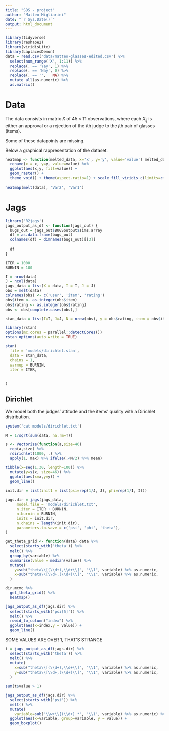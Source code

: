 ```yaml
---
title: "SDS - project"
author: "Matteo Migliarini"
date: "`r Sys.Date()`"
output: html_document
---
```

```r
library(tidyverse)
library(reshape2)
library(viridisLite)
library(LaplacesDemon)
data = read.csv('data/matteo-glasses-edited.csv') %>% 
  select(num_range('X', 1:11)) %>%
  replace(. == 'Yay', 1) %>%
  replace(. == 'Nay', 0) %>% 
  replace(. == '',   NA) %>%
  mutate_all(as.numeric) %>%
  as.matrix()
```

# Data
The data consists in matrix $X$ of $45 \times 11$ observations, where each $X_{ij}$ is either an approval or a rejection of the $i$th judge to the $j$th pair of glasses (items).

Some of these datapoints are missing.

Below a graphical rappresentation of the dataset.
```r
heatmap <- function(melted_data, x='x', y='y', value='value') melted_data %>%
  rename(x = x, y=y, value=value) %>%
  ggplot(aes(x,y, fill=value)) +
  geom_raster() +
  theme_void() + theme(aspect.ratio=1) + scale_fill_viridis_c(limits=c(0,1))

heatmap(melt(data), 'Var2', 'Var1')
```

# Jags
```r
library('R2jags')
jags_output_as_df <- function(jags_out) {
  bugs_out = jags_out$BUGSoutput$sims.array
  df = as.data.frame(bugs_out)
  colnames(df) = dimnames(bugs_out)[[3]]
  
  df
}

ITER = 1000
BURNIN = 100

I = nrow(data)
J = ncol(data)
jags_data = list(X = data, I = I, J = J)
obs = melt(data)
colnames(obs) <- c('user', 'item', 'rating')
obs$item <- as.integer(obs$item)
obs$rating <- as.integer(obs$rating)
obs <- obs[complete.cases(obs),]

stan_data = list(I=I, J=J, N = nrow(obs), y = obs$rating, item = obs$item, user = obs$user, psi_0=1, phi_0=1)

```

```r
library(rstan)
options(mc.cores = parallel::detectCores())
rstan_options(auto_write = TRUE)

stan(
  file = 'models/dirichlet.stan',
  data = stan_data,
  chains = 1,
  warmup = BURNIN,
  iter = ITER,
  
  
)
```


## Dirichlet 
We model both the judges' attitude and the items' quality with a Dirichlet distribution.

```r
system('cat models/dirichlet.txt')
```


```r
M = 1/sqrt(sum(data, na.rm=T))

s <- Vectorize(function(a,size=46) 
  rep(a,size) %>%
  rdirichlet(1000, .) %>%
  apply(1, max) %>% ifelse(.<M/2) %>% mean)

tibble(x=seq(1,30, length=100)) %>%
  mutate(y=s(x, size=46)) %>%
  ggplot(aes(x=x,y=y)) +
  geom_line()
```


```r
init.dir = list(init1 = list(psi=rep(1/J, J), phi=rep(1/I, I)))

jags.dir = jags(jags_data,
     model.file = 'models/dirichlet.txt',
     n.iter = ITER + BURNIN,
     n.burnin = BURNIN,
     inits = init.dir,
     n.chains = length(init.dir),
     parameters.to.save = c('psi', 'phi', 'theta'),
)
```


```r
get_theta_grid <- function(data) data %>%
  select(starts_with('theta')) %>%
  melt() %>%
  group_by(variable) %>%
  summarise(value = median(value)) %>%
  mutate(
    y=sub("theta\\[(\\d+),\\d+\\]", "\\1", variable) %>% as.numeric,
    x=sub("theta\\[\\d+,(\\d+)\\]", "\\1", variable) %>% as.numeric,
  )

dir.mcmc %>%
  get_theta_grid() %>%
  heatmap()
```

```r
jags_output_as_df(jags.dir) %>%
  select(starts_with('psi[5]')) %>%
  melt() %>%
  rowid_to_column("index") %>%
  ggplot(aes(x=index,y = value)) +
  geom_line()
```

SOME VALUES ARE OVER 1, THAT'S STRANGE
```r
t = jags_output_as_df(jags.dir) %>%
  select(starts_with('theta')) %>%
  melt() %>%
  mutate(
    x=sub("theta\\[(\\d+),\\d+\\]", "\\1", variable) %>% as.numeric,
    y=sub("theta\\[\\d+,(\\d+)\\]", "\\1", variable) %>% as.numeric,
  )

sum(t$value > 1)
```

```r
jags_output_as_df(jags.dir) %>%
  select(starts_with('psi')) %>%
  melt() %>%
  mutate(
    variable=sub('\\w+\\[(\\d+).*', '\\1', variable) %>% as.numeric) %>%
  ggplot(aes(x=variable, group=variable, y = value)) +
  geom_boxplot()
  
```


